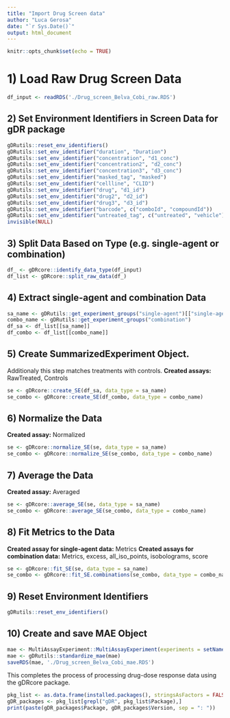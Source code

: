 ```yaml
---
title: "Import Drug Screen data"
author: "Luca Gerosa"
date: "`r Sys.Date()`"
output: html_document
---
```


```r
knitr::opts_chunk$set(echo = TRUE)
```

# 1) Load Raw Drug Screen Data

```r
df_input <- readRDS('./Drug_screen_Belva_Cobi_raw.RDS')
```

## 2) Set Environment Identifiers in Screen Data for gDR package

```r
gDRutils::reset_env_identifiers()
gDRutils::set_env_identifier("duration", "Duration")
gDRutils::set_env_identifier("concentration", "d1_conc")
gDRutils::set_env_identifier("concentration2", "d2_conc")
gDRutils::set_env_identifier("concentration3", "d3_conc")
gDRutils::set_env_identifier("masked_tag", "masked")
gDRutils::set_env_identifier("cellline", "CLID")
gDRutils::set_env_identifier("drug", "d1_id")
gDRutils::set_env_identifier("drug2", "d2_id")
gDRutils::set_env_identifier("drug3", "d3_id")
gDRutils::set_env_identifier("barcode", c("comboId", "compoundId"))
gDRutils::set_env_identifier("untreated_tag", c("untreated", "vehicle"))
invisible(NULL)
```

## 3) Split Data Based on Type (e.g. single-agent or combination)

```r
df_ <- gDRcore::identify_data_type(df_input)
df_list <- gDRcore::split_raw_data(df_)
```

## 4) Extract single-agent and combination Data

```r
sa_name <- gDRutils::get_experiment_groups("single-agent")[["single-agent"]]
combo_name <- gDRutils::get_experiment_groups("combination")
df_sa <- df_list[[sa_name]]
df_combo <- df_list[[combo_name]]
```

## 5) Create SummarizedExperiment Object.
Additionaly this step matches treatments with controls.
**Created assays:** RawTreated, Controls

```r
se <- gDRcore::create_SE(df_sa, data_type = sa_name)
se_combo <- gDRcore::create_SE(df_combo, data_type = combo_name)
```

## 6) Normalize the Data
**Created assay:** Normalized

```r
se <- gDRcore::normalize_SE(se, data_type = sa_name)
se_combo <- gDRcore::normalize_SE(se_combo, data_type = combo_name)
```

## 7) Average the Data
**Created assay:** Averaged

```r
se <- gDRcore::average_SE(se, data_type = sa_name)
se_combo <- gDRcore::average_SE(se_combo, data_type = combo_name)
```

## 8) Fit Metrics to the Data
**Created assay for single-agent data:** Metrics
**Created assays for combination data:** Metrics, excess, all_iso_points, isobolograms, score

```r
se <- gDRcore::fit_SE(se, data_type = sa_name)
se_combo <- gDRcore::fit_SE.combinations(se_combo, data_type = combo_name)
```

## 9) Reset Environment Identifiers

```r
gDRutils::reset_env_identifiers()
```

## 10) Create and save MAE Object

```r
mae <- MultiAssayExperiment::MultiAssayExperiment(experiments = setNames(list(se, se_combo), c(sa_name, combo_name)))
mae <- gDRutils::standardize_mae(mae)
saveRDS(mae, './Drug_screen_Belva_Cobi_mae.RDS')
```

This completes the process of processing drug-dose response data using the gDRcore package.

```r
pkg_list <- as.data.frame(installed.packages(), stringsAsFactors = FALSE)
gDR_packages <- pkg_list[grepl("gDR", pkg_list$Package),]
print(paste(gDR_packages$Package, gDR_packages$Version, sep = ": "))
```
